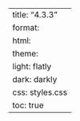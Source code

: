 ---
title: "4.3.3"
format:
    html:
        theme:
            light: flatly
            dark: darkly
        css: styles.css
        toc: true
---